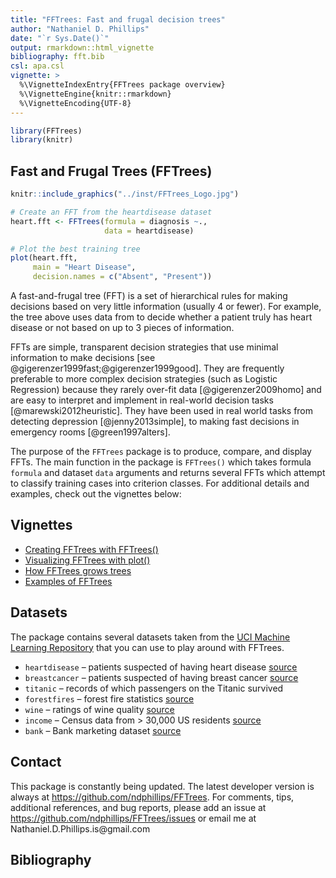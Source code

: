 ```yaml
---
title: "FFTrees: Fast and frugal decision trees"
author: "Nathaniel D. Phillips"
date: "`r Sys.Date()`"
output: rmarkdown::html_vignette
bibliography: fft.bib
csl: apa.csl
vignette: >
  %\VignetteIndexEntry{FFTrees package overview}
  %\VignetteEngine{knitr::rmarkdown}
  %\VignetteEncoding{UTF-8}
---
```


```r
library(FFTrees)
library(knitr)
```

## Fast and Frugal Trees (FFTrees)

```r
knitr::include_graphics("../inst/FFTrees_Logo.jpg")
```



```r
# Create an FFT from the heartdisease dataset
heart.fft <- FFTrees(formula = diagnosis ~.,
                     data = heartdisease)

# Plot the best training tree
plot(heart.fft,
     main = "Heart Disease",
     decision.names = c("Absent", "Present"))
```

A fast-and-frugal tree (FFT) is a set of hierarchical rules for making decisions based on very little information (usually 4 or fewer). For example, the tree above uses data from to decide whether a patient truly has heart disease or not based on up to 3 pieces of information.

FFTs are simple, transparent decision strategies that use minimal information to make decisions [see @gigerenzer1999fast;@gigerenzer1999good]. They are frequently preferable to more complex decision strategies (such as Logistic Regression) because they rarely over-fit data [@gigerenzer2009homo] and are easy to interpret and implement in real-world decision tasks [@marewski2012heuristic]. They have been used in real world tasks from detecting depression [@jenny2013simple], to making fast decisions in emergency rooms [@green1997alters].

The purpose of the `FFTrees` package is to produce, compare, and display FFTs. The main function in the package is `FFTrees()` which takes formula `formula` and dataset `data` arguments and returns several FFTs which attempt to classify training cases into criterion classes. For additional details and examples, check out the vignettes below:

## Vignettes

- [Creating FFTrees with FFTrees()](FFTrees_function.html)
- [Visualizing FFTrees with plot()](FFTrees_plot.html)
- [How FFTrees grows trees](FFTrees_algorithm.html)
- [Examples of FFTrees](FFTrees_examples.html)

## Datasets

The package contains several datasets taken from the [UCI Machine Learning Repository](http://archive.ics.uci.edu/ml/) that you can use to play around with FFTrees.

- `heartdisease` -- patients suspected of having heart disease [source](http://archive.ics.uci.edu/ml/datasets/Heart+Disease)
- `breastcancer` -- patients suspected of having breast cancer [source](https://archive.ics.uci.edu/ml/datasets/Breast+Cancer+Wisconsin+(Diagnostic))
- `titanic` -- records of which passengers on the Titanic survived
- `forestfires` -- forest fire statistics [source](http://archive.ics.uci.edu/ml/datasets/Forest+Fires)
- `wine` -- ratings of wine quality [source](http://archive.ics.uci.edu/ml/datasets/Wine)
- `income` -- Census data from > 30,000 US residents [source](http://archive.ics.uci.edu/ml/datasets/Adult)
- `bank` -- Bank marketing dataset [source](http://archive.ics.uci.edu/ml/datasets/Bank+Marketing)

## Contact

This package is constantly being updated. The latest developer version is always at [https://github.com/ndphillips/FFTrees](https://github.com/ndphillips/FFTrees). For comments, tips, additional references, and bug reports, please add an issue at [https://github.com/ndphillips/FFTrees/issues](https://github.com/ndphillips/FFTrees/issues) or email me at Nathaniel.D.Phillips.is@gmail.com

## Bibliography
